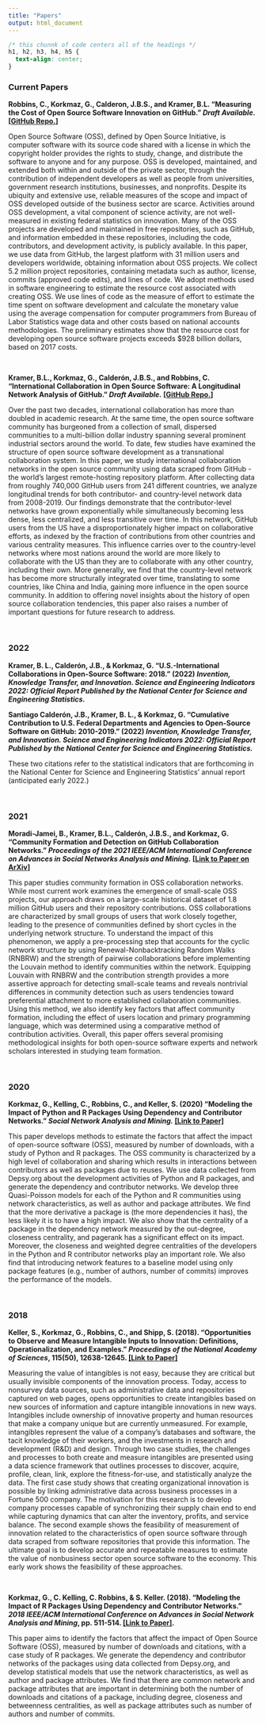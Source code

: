 ```yaml
---
title: "Papers"
output: html_document
---
```


```css
/* this chunnk of code centers all of the headings */
h1, h2, h3, h4, h5 {
  text-align: center;
}
```

### Current Papers

**Robbins, C., Korkmaz, G., Calderon, J.B.S., and Kramer, B.L. “Measuring the Cost of Open Source Software Innovation on GitHub.” *Draft Available.* [[GitHub Repo.](https://github.com/uva-bi-sdad/oss-2020/tree/master/src/github-cost-estimation)]**

Open Source Software (OSS), defined by Open Source Initiative, is computer software with its source code shared with a license in which the copyright holder provides the rights to study, change, and distribute the software to anyone and for any purpose. OSS is developed, maintained, and extended both within and outside of the private sector, through the contribution of independent developers as well as people from universities, government research institutions, businesses, and nonprofits. Despite its ubiquity and extensive use, reliable measures of the scope and impact of OSS developed outside of the business sector are scarce. Activities around OSS development, a vital component of science activity, are not well-measured in existing federal statistics on innovation. Many of the OSS projects are developed and maintained in free repositories, such as GitHub, and information embedded in these repositories, including the code, contributors, and development activity, is publicly available. In this paper, we use data from GitHub, the largest platform with 31 million users and developers worldwide, obtaining information about OSS projects. We collect 5.2 million project repositories, containing metadata such as author, license, commits (approved code edits), and lines of code. We adopt methods used in software engineering to estimate the resource cost associated with creating OSS. We use lines of code as the measure of effort to estimate the time spent on software development and calculate the monetary value using the average compensation for computer programmers from Bureau of Labor Statistics wage data and other costs based on national accounts methodologies. The preliminary estimates show that the resource cost for developing open source software projects exceeds \$928 billion dollars, based on 2017 costs.

<br>

**Kramer, B.L., Korkmaz, G., Calderón, J.B.S., and Robbins, C. “International Collaboration in Open Source Software: A Longitudinal Network Analysis of GitHub.” *Draft Available.* [[GitHub Repo.](https://github.com/uva-bi-sdad/oss-2020)]**

Over the past two decades, international collaboration has more than doubled in academic research. At the same time, the open source software community has burgeoned from a collection of small, dispersed communities to a multi-billion dollar industry spanning several prominent industrial sectors around the world. To date, few studies have examined the structure of open source software development as a transnational collaboration system. In this paper, we study international collaboration networks in the open source community using data scraped from GitHub - the world's largest remote-hosting repository platform. After collecting data from roughly 740,000 GitHub users from 241 different countries, we analyze longitudinal trends for both contributor- and country-level network data from 2008-2019. Our findings demonstrate that the contributor-level networks have grown exponentially while simultaneously becoming less dense, less centralized, and less transitive over time. In this network, GitHub users from the US have a disproportionately higher impact on collaborative efforts, as indexed by the fraction of contributions from other countries and various centrality measures. This influence carries over to the country-level networks where most nations around the world are more likely to collaborate with the US than they are to collaborate with any other country, including their own. More generally, we find that the country-level network has become more structurally integrated over time, translating to some countries, like China and India, gaining more influence in the open source community. In addition to offering novel insights about the history of open source collaboration tendencies, this paper also raises a number of important questions for future research to address.

<br>

### 2022

**Kramer, B. L., Calderón, J.B., & Korkmaz, G. “U.S.-International Collaborations in Open-Source Software: 2018.” (2022) *Invention, Knowledge Transfer, and Innovation. Science and Engineering Indicators 2022: Official Report Published by the National Center for Science and Engineering Statistics.***

**Santiago Calderón, J.B., Kramer, B. L., & Korkmaz, G. “Cumulative Contribution to U.S. Federal Departments and Agencies to Open-Source Software on GitHub: 2010-2019.” (2022) *Invention, Knowledge Transfer, and Innovation. Science and Engineering Indicators 2022: Official Report Published by the National Center for Science and Engineering Statistics.***

These two citations refer to the statistical indicators that are forthcoming in the National Center for Science and Engineering Statistics' annual report (anticipated early 2022.)

<br>

### 2021

**Moradi-Jamei, B., Kramer, B.L., Calderón, J.B.S., and Korkmaz, G. “Community Formation and Detection on GitHub Collaboration Networks.” *Proceedings of the 2021 IEEE/ACM International Conference on Advances in Social Networks Analysis and Mining.* [[Link to Paper on ArXiv](https://arxiv.org/pdf/2109.11587.pdf)]**

This paper studies community formation in OSS collaboration networks. While most current work examines the emergence of small-scale OSS projects, our approach draws on a large-scale historical dataset of 1.8 million GitHub users and their repository contributions. OSS collaborations are characterized by small groups of users that work closely together, leading to the presence of communities defined by short cycles in the underlying network structure. To understand the impact of this phenomenon, we apply a pre-processing step that accounts for the cyclic network structure by using Renewal-Nonbacktracking Random Walks (RNBRW) and the strength of pairwise collaborations before implementing the Louvain method to identify communities within the network. Equipping Louvain with RNBRW and the contribution strength provides a more assertive approach for detecting small-scale teams and reveals nontrivial differences in community detection such as users tendencies toward preferential attachment to more established collaboration communities. Using this method, we also identify key factors that affect community formation, including the effect of users location and primary programming language, which was determined using a comparative method of contribution activities. Overall, this paper offers several promising methodological insights for both open-source software experts and network scholars interested in studying team formation.

<br>

### 2020 

**Korkmaz, G., Kelling, C., Robbins, C., and Keller, S. (2020) "Modeling the Impact of Python and R Packages Using Dependency and Contributor Networks." *Social Network Analysis and Mining.* [[Link to Paper]](https://link.springer.com/article/10.1007/s13278-019-0619-1)**

This paper develops methods to estimate the factors that affect the impact of open-source software (OSS), measured by number of downloads, with a study of Python and R packages. The OSS community is characterized by a high level of collaboration and sharing which results in interactions between contributors as well as packages due to reuses. We use data collected from Depsy.org about the development activities of Python and R packages, and generate the dependency and contributor networks. We develop three Quasi-Poisson models for each of the Python and R communities using network characteristics, as well as author and package attributes. We find that the more derivative a package is (the more dependencies it has), the less likely it is to have a high impact. We also show that the centrality of a package in the dependency network measured by the out-degree, closeness centrality, and pagerank has a significant effect on its impact. Moreover, the closeness and weighted degree centralities of the developers in the Python and R contributor networks play an important role. We also find that introducing network features to a baseline model using only package features (e.g., number of authors, number of commits) improves the performance of the models.

<br>

### 2018

**Keller, S., Korkmaz, G., Robbins, C., and Shipp, S. (2018). "Opportunities to Observe and Measure Intangible Inputs to Innovation: Definitions, Operationalization, and Examples." *Proceedings of the National Academy of Sciences*, 115(50), 12638-12645. [[Link to Paper]](https://www.pnas.org/content/pnas/115/50/12638.full.pdf)**

Measuring the value of intangibles is not easy, because they are critical but usually invisible components of the innovation process. Today, access to nonsurvey data sources, such as administrative data and repositories captured on web pages, opens opportunities to create intangibles based on new sources of information and capture intangible innovations in new ways. Intangibles include ownership of innovative property and human resources that make a company unique but are currently unmeasured. For example, intangibles represent the value of a company’s databases and software, the tacit knowledge of their workers, and the investments in research and development (R&D) and design. Through two case studies, the challenges and processes to both create and measure intangibles are presented using a data science framework that outlines processes to discover, acquire, profile, clean, link, explore the fitness-for-use, and statistically analyze the data. The first case study shows that creating organizational innovation is possible by linking administrative data across business processes in a Fortune 500 company. The motivation for this research is to develop company processes capable of synchronizing their supply chain end to end while capturing dynamics that can alter the inventory, profits, and service balance. The second example shows the feasibility of measurement of innovation related to the characteristics of open source software through data scraped from software repositories that provide this information. The ultimate goal is to develop accurate and repeatable measures to estimate the value of nonbusiness sector open source software to the economy. This early work shows the feasibility of these approaches.

<br>

**Korkmaz, G., C. Kelling, C. Robbins, & S. Keller. (2018). “Modeling the Impact of R Packages Using Dependency and Contributor Networks.” *2018 IEEE/ACM International Conference on Advances in Social Network Analysis and Mining*, pp. 511-514. [[Link to Paper]](https://doi.org/10.1109/ASONAM.2018.8508255).**

This paper aims to identify the factors that affect the impact of Open Source Software (OSS), measured by number of downloads and citations, with a case study of R packages. We generate the dependency and contributor networks of the packages using data collected from Depsy.org, and develop statistical models that use the network characteristics, as well as author and package attributes. We find that there are common network and package attributes that are important in determining both the number of downloads and citations of a package, including degree, closeness and betweenness centralities, as well as package attributes such as number of authors and number of commits.

<br>

